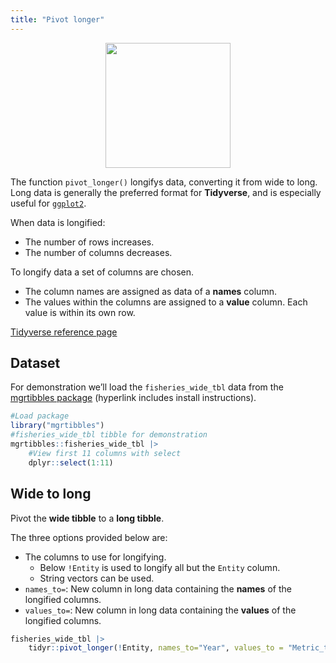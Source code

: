 ```yaml
---
title: "Pivot longer"
---
```


<center>
![](images/tidyr_pivot_longer.png){style="width:200px"}
</center>

The function `pivot_longer()` longifys data, converting it from wide to long.
Long data is generally the preferred format for __Tidyverse__, and is especially useful for [`ggplot2`](/ggplot2/ggplot2.qmd).

When data is longified:

- The number of rows increases.
- The number of columns decreases.

To longify data a set of columns are chosen.

- The column names are assigned as data of a __names__ column.
- The values within the columns are assigned to a __value__ column. Each value is within its own row.

[Tidyverse reference page](https://tidyr.tidyverse.org//reference/pivot_longer.html)

## Dataset

For demonstration we'll load the `fisheries_wide_tbl` data from the [mgrtibbles package](/datasets/mgrtibbles.qmd) (hyperlink includes install instructions).

```r
#Load package
library("mgrtibbles")
#fisheries_wide_tbl tibble for demonstration
mgrtibbles::fisheries_wide_tbl |>
    #View first 11 columns with select
    dplyr::select(1:11)
```

## Wide to long

Pivot the __wide tibble__ to a __long tibble__.

The three options provided below are:

- The columns to use for longifying.
    - Below `!Entity` is used to longify all but the `Entity` column.
    - String vectors can be used.
- `names_to=`: New column in long data containing the __names__ of the longified columns.
- `values_to=`: New column in long data containing the __values__ of the longified columns.

```r
fisheries_wide_tbl |> 
    tidyr::pivot_longer(!Entity, names_to="Year", values_to = "Metric_tons")
```
